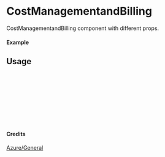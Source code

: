 
<Meta of={CostManagementandBilling} title="Azure/General/CostManagementandBilling" />

# CostManagementandBilling

CostManagementandBilling component with different props.

#### Example

<Canvas of={CostManagementandBilling.Primary} />

## Usage

```ts
import { CostManagementandBilling } from "yadl-ui";

const Example = () => {
  return (
      <CostManagementandBilling />
  );
};

export default Example;
```

#### Credits
[Azure/General](https://learn.microsoft.com/en-us/azure/architecture/icons/)
